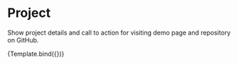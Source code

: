 

<Meta title="Components/Project" component={Project} />

# Project

Show project details and call to action for visiting demo page and repository on GitHub.

<Canvas>
  <Story
    name="Project"
    args={{
      column: false,
      info: {
        id: "Projects_1",
        title: "Edie Homepage",
        slug: "edie-homepage",
        demo: "https://alexbaezd.github.io/edie-homepage/",
        extract: "Solution for a challenge from Devchallenges.io.",
        link: "https://github.com/alexbaezd/edie-homepage",
        featured: true,
        image: {
          formats: {
            medium: {
              url: "https://res.cloudinary.com/dcxrmkmqs/image/upload/v1628904300/medium_eddie_226026795d.jpg",
            },
          },
        },
        tags: [
          { id: 1, name: "css" },
          { id: 2, name: "html" },
        ],
      },
    }}
  >
    {Template.bind({})}
  </Story>
</Canvas>
